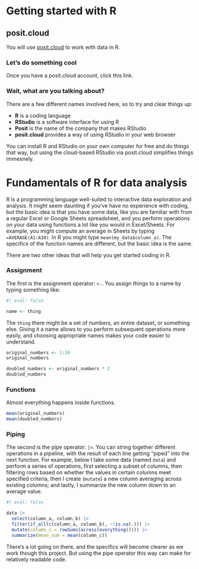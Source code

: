 # Getting started with R


## posit.cloud

You will use [posit.cloud](https://posit.cloud) to work with data in R.


### Let's do something cool

Once you have a posit.cloud account, click this link.


### Wait, what are you talking about?

There are a few different names involved here, so to try and clear things up:

- __R__ is a coding language
- __RStudio__ is a software interface for using R
- __Posit__ is the name of the company that makes RStudio
- __posit.cloud__ provides a way of using RStudio in your web browser

You can install R and RStudio on your own computer for free and do things that way, but using the cloud-based RStudio via posit.cloud simplifies things immesnely.


# Fundamentals of R for data analysis

R is a programming language well-suited to interactive data exploration and analysis. It might seem daunting if you've have no experience with coding, but the basic idea is that you have some data, like you are familiar with from a regular Excel or Google Sheets spreadsheet, and you perform operations on your data using functions a lot like you would in Excel/Sheets. For example, you might compute an average in Sheets by typing `=AVERAGE(A1:A10)`. In R you might type `mean(my_data$column_a)`. The specifics of the function names are different, but the basic idea is the same.

There are two other ideas that will help you get started coding in R.


### Assignment

The first is the assignment operator: `<-`. You assign things to a name by typing something like:

```r
#| eval: false

name <- thing
```

The `thing` there might be a set of numbers, an entire dataset, or something else. Giving it a name allows to you perform subsequent operations more easily, and choosing appropriate names makes your code easier to understand.

```r
original_numbers <- 1:10
original_numbers

doubled_numbers <- original_numbers * 2
doubled_numbers
```

### Functions

Almost everything happens inside functions.

```r
mean(original_numbers)
mean(doubled_numbers)
```


### Piping

The second is the pipe operator: `|>`. You can string together different operations in a pipeline, with the result of each line getting "piped" into the next function. For example, below I take some data (named `data`) and perform a series of operations, first selecting a subset of columns, then filtering rows based on whether the values in certain columns meet specified criteria, then I create (`mutate`) a new column averaging across existing columns; and lastly, I summarize the new column down to an average value.

```r
#| eval: false

data |> 
  select(column_a, column_b) |> 
  filter(if_all(c(column_a, column_b), ~!is.na(.))) |> 
  mutate(column_c = rowSums(across(everything()))) |> 
  summarize(mean_sum = mean(column_c))

```

There's a lot going on there, and the specifics will become clearer as we work though this project. But using the pipe operator this way can make for relatively readable code.


